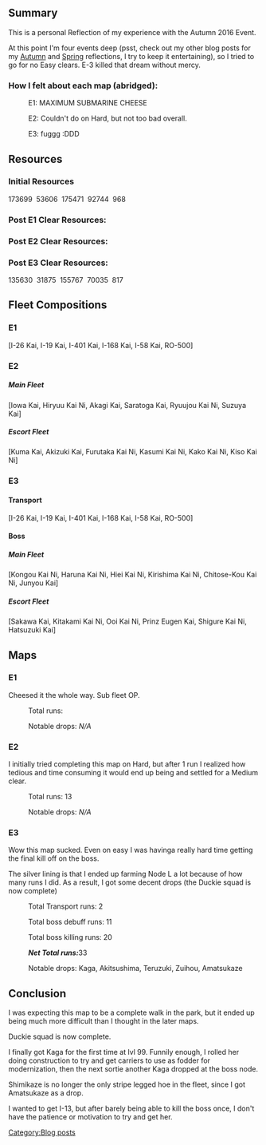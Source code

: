 ==Summary==
This is a personal Reflection of my experience with the Autumn 2016 Event.

At this point I'm four events deep (psst, check out my other blog posts for my [http://kancolle.wikia.com/wiki/User_blog:Subyss/Ya_Boi_Subyss%27_Autumn_2016_Event_Reflection Autumn ] and [http://kancolle.wikia.com/wiki/User_blog:Subyss/Ya_Boi_Subyss%27_Spring_2016_Event_Reflection Spring ] reflections, I try to keep it entertaining), so I tried to go for no Easy clears. E-3 killed that dream without mercy.

{{ResourceReport-FullMan
|before_fuel = 173699
|before_steel = 175471
|before_ammo = 53606
|before_bauxite = 92744
|after_fuel = 135630
|after_steel = 155767
|after_ammo = 31875
|after_bauxite = 70035
|used_fuel = meh
|used_ammo = yeh
|used_steel = neh
|used_bauxite = weh
|used_bucket = 151
|note = 80% of buckets were used on E3}}
===How I felt about each map (abridged):===
: E1: MAXIMUM SUBMARINE CHEESE

: E2: Couldn't do on Hard, but not too bad overall.

: E3: fuggg :DDD


==Resources==
===Initial Resources===
173699 {{Fuel}} 53606 {{Ammo}} 175471 {{Steel}} 92744 {{Bauxite}} 968 {{bucket}}
===Post E1 Clear Resources:===

===Post E2 Clear Resources: ===

===Post E3 Clear Resources:===
135630 {{Fuel}} 31875 {{Ammo}} 155767 {{Steel}} 70035 {{Bauxite}} 817 {{bucket}}


==Fleet Compositions==
===E1===


<span style="font-weight:normal;">[I-26 Kai, I-19 Kai, I-401 Kai, I-168 Kai, I-58 Kai, RO-500]</span>
===E2===
=====Main Fleet=====

{{FleetCompViewer
|Map = E2
|Ship1 = FBB Iowa Kai 360 Card.jpg
|Ship1Equip1 = 16inch Triple Gun Mount Mk.7
|Ship1Equip1_icon = RedGunHeavy.png
|Ship1Equip2 = 16inch Triple Gun Mount Mk.7
|Ship1Equip2_icon = RedGunHeavy.png
|Ship1Equip3 = OS2U
|Ship1Equip3_icon = Seaplane.png
|Ship1Equip4 = FCF
|Ship1Equip4_icon = Cf c.png

|Ship2 = CV Hiryuu Kai Ni 196 Card.jpg
|Ship2Equip1 = Suisei (601 Air Group)
|Ship2Equip1_icon = RedPlane.png
|Ship2Equip2 = Reppuu
|Ship2Equip2_icon = GreenPlane.png
|Ship2Equip3 = Ryuusei Kai
|Ship2Equip3_icon = BluePlane.png
|Ship2Equip4 = Saiun
|Ship2Equip4_icon = YellowPlane.png

|Ship3 = CV Akagi Kai 277 Card.jpg
|Ship3Equip1 = Ryuusei Kai
|Ship3Equip1_icon = BluePlane.png
|Ship3Equip2 = Ryuusei Kai
|Ship3Equip2_icon = BluePlane.png
|Ship3Equip3 = Reppuu
|Ship3Equip3_icon = GreenPlane.png
|Ship3Equip4 = Suisei (601 Air Group)
|Ship3Equip4_icon = RedPlane.png

|Ship4 = CV Saratoga Kai 438 Card.jpg
|Ship4Equip1 = Zero Fighter Model 52C (601 Air Group)
|Ship4Equip1_icon = GreenPlane.png
|Ship4Equip2 = Tenzan (601 Air Group)
|Ship4Equip2_icon = BluePlane.png
|Ship4Equip3 = Type 97 Torpedo Bomber (Tomonaga Squadron)
|Ship4Equip3_icon = BluePlane.png
|Ship4Equip4 = Type 99 Dive Bomber (Skilled)
|Ship4Equip4_icon = RedPlane.png

|Ship5 = CVL Ryuujou Kai Ni 157 Card.jpg
|Ship5Equip1 = Tenzan (601 Air Group)
|Ship5Equip1_icon = BluePlane.png
|Ship5Equip2 = Zero Fighter Model 52C (601 Air Group)
|Ship5Equip2_icon = GreenPlane.png
|Ship5Equip3 = Ryuusei Kai
|Ship5Equip3_icon = BluePlane.png
|Ship5Equip4 = Ryuusei Kai
|Ship5Equip4_icon = BluePlane.png

|Ship6 = CAV Suzuya Kai 129 Card.jpg
|Ship6Equip1 = SKC34 20.3cm Twin Gun Mount
|Ship6Equip1_icon = RedGunMedium.png
|Ship6Equip2 = Prototype Seiran
|Ship6Equip2_icon = Seaplane.png
|Ship6Equip3 = SKC34 20.3cm Twin Gun Mount
|Ship6Equip3_icon = RedGunMedium.png
|Ship6Equip4 = Prototype Seiran
|Ship6Equip4_icon = Seaplane.png

|Total_LOS = Fleet LOS: 53.2
|Total_FP = 335~356 Fighter Power
|Route =Route: x-x-x-x
}}

[Iowa Kai, Hiryuu Kai Ni, Akagi Kai, Saratoga Kai, Ryuujou Kai Ni, Suzuya Kai]
=====Escort Fleet=====
{{FleetCompViewer
|Map = E2
|Ship1 = CL Kuma Kai 215 Card.jpg
|Ship1Equip1 = Drum Canister
|Ship1Equip1_icon = Drum.png
|Ship1Equip2 = Drum Canister
|Ship1Equip2_icon = Drum.png
|Ship1Equip3 = Drum Canister
|Ship1Equip3_icon = Drum.png
|Ship1Equip4 = ---
|Ship1Equip4_icon = Empty equipment slot.png‎

|Ship2 = DD Akizuki Kai 330 Card.jpg
|Ship2Equip1 = 10cm Twin High-angle Gun Mount + Anti-Aircraft Fire Director
|Ship2Equip1_icon = GreenGunDP.png
|Ship2Equip2 = 10cm Twin High-angle Gun Mount + Anti-Aircraft Fire Director
|Ship2Equip2_icon = GreenGunDP.png
|Ship2Equip3 = Type 13 Air Radar Kai
|Ship2Equip3_icon = Radar.png
|Ship2Equip4 = ---
|Ship2Equip4_icon = Empty equipment slot.png‎

|Ship3 = CA Furutaka Kai Ni 416 Card.jpg
|Ship3Equip1 = 20.3cm (No.2) Twin Gun Mount
|Ship3Equip1_icon = RedGunMedium.png
|Ship3Equip2 = 20.3cm (No.2) Twin Gun Mount
|Ship3Equip2_icon = RedGunMedium.png
|Ship3Equip3 = Type 0 Reconnaissance Seaplane
|Ship3Equip3_icon = Seaplane.png
|Ship3Equip4 = Type 14 Air Radar
|Ship3Equip4_icon = Radar.png

|Ship4 = CA Kako Kai Ni 417 Card.jpg
|Ship4Equip1 = 20.3cm (No.3) Twin Gun Mount
|Ship4Equip1_icon = RedGunMedium.png
|Ship4Equip2 = 20.3cm (No.2) Twin Gun Mount
|Ship4Equip2_icon = RedGunMedium.png
|Ship4Equip3 = Ar196 Ka
|Ship4Equip3_icon = Seaplane.png
|Ship4Equip4 = Type 14 Air Radar
|Ship4Equip4_icon = Radar.png

|Ship5 = DD Kasumi Kai Ni 464 Card.jpg
|Ship5Equip1 = Daihatsu Landing Craft
|Ship5Equip1_icon = LandingCraft.png
|Ship5Equip2 = Daihatsu Landing Craft
|Ship5Equip2_icon = LandingCraft.png
|Ship5Equip3 = Daihatsu Landing Craft
|Ship5Equip3_icon = LandingCraft.png
|Ship5Equip4 = ---
|Ship5Equip4_icon = Empty equipment slot.png‎

|Ship6 = CLT Kitakami Kai Ni 119 Card.jpg
|Ship6Equip1 = Kouhyouteki
|Ship6Equip1_icon = Torpedo.png
|Ship6Equip2 = 61cm Quadruple (Oxygen) Torpedo Mount
|Ship6Equip2_icon = Torpedo.png
|Ship6Equip3 = Star Shell
|Ship6Equip3_icon = FlareIcon.png
|Ship6Equip4 = ---
|Ship6Equip4_icon = Empty equipment slot.png‎

|Total_LOS = Fleet LOS: 16.7
|Total_FP = 0 Fighter Power
|Route =Route: x-x-x-x
}}

[Kuma Kai, Akizuki Kai, Furutaka Kai Ni, Kasumi Kai Ni, Kako Kai Ni, Kiso Kai Ni]
===E3===
====Transport====
{{FleetCompViewer
|Map = E3
|Ship1 = SSV I-26 Kai 367 Card.jpg
|Ship1Equip1 = 61cm Quintuple (Oxygen) Torpedo Mount
|Ship1Equip1_icon = Torpedo.png
|Ship1Equip2 = Saiun (Disassembled for Transport)
|Ship1Equip2_icon = Torpedo.png
|Ship1Equip3 = ---
|Ship1Equip3_icon = Empty equipment slot.png‎
|Ship1Equip4 = ---
|Ship1Equip4_icon = Empty equipment slot.png‎

|Ship2 = SSV I-19 Kai 401 Card.jpg
|Ship2Equip1 = 61cm Triple (Oxygen) Torpedo Mount
|Ship2Equip1_icon = Torpedo.png
|Ship2Equip2 = Prototype Seiran
|Ship2Equip2_icon = Seaplane.png
|Ship2Equip3 = ---
|Ship2Equip3_icon = Empty equipment slot.png‎
|Ship2Equip4 = ---
|Ship2Equip4_icon = Empty equipment slot.png‎

|Ship3 = SSV I-401 Kai 403 Card.jpg
|Ship3Equip1 = Zuiun Model 12
|Ship3Equip1_icon = Seaplane.png
|Ship3Equip2 = Zuiun Model 12
|Ship3Equip2_icon = Seaplane.png
|Ship3Equip3 = ---
|Ship3Equip3_icon = Empty equipment slot.png‎
|Ship3Equip4 = ---
|Ship3Equip4_icon = Empty equipment slot.png‎

|Ship4 = SS I-168 Kai 398 Card.jpg
|Ship4Equip1 = Prototype FaT Type 95 Oxygen Torpedo Kai
|Ship4Equip1_icon = Torpedo.png
|Ship4Equip2 = 61cm Triple (Oxygen) Torpedo Mount
|Ship4Equip2_icon = Torpedo.png
|Ship4Equip3 = ---
|Ship4Equip3_icon = Empty equipment slot.png‎
|Ship4Equip4 = ---
|Ship4Equip4_icon = Empty equipment slot.png‎

|Ship5 = SSV I-58 Kai 399 Card.jpg
|Ship5Equip1 = Submarine 53cm Bow Torpedo Mount
|Ship5Equip1_icon = Torpedo.png
|Ship5Equip2 = 61cm Quintuple (Oxygen) Torpedo Mount
|Ship5Equip2_icon = Torpedo.png
|Ship5Equip3 = ---
|Ship5Equip3_icon = Empty equipment slot.png‎
|Ship5Equip4 = ---
|Ship5Equip4_icon = Empty equipment slot.png‎

|Ship6 = SS Ro-500 436 Card.jpg
|Ship6Equip1 = Submarine 53cm Bow Torpedo Mount
|Ship6Equip1_icon = Torpedo.png
|Ship6Equip2 = Prototype FaT Type 95 Oxygen Torpedo Kai
|Ship6Equip2_icon = Torpedo.png
|Ship6Equip3 = ---
|Ship6Equip3_icon = Empty equipment slot.png‎
|Ship6Equip4 = ---
|Ship6Equip4_icon = Empty equipment slot.png‎

|Total_LOS = Fleet LOS: 10.7
|Total_FP = 3~6 Fighter Power
|Route =Route: x-x-x-x
}}

[I-26 Kai, I-19 Kai, I-401 Kai, I-168 Kai, I-58 Kai, RO-500]
====Boss====
=====Main Fleet=====
<p style="font-weight:normal;">[Kongou Kai Ni, Haruna Kai Ni, Hiei Kai Ni, Kirishima Kai Ni, Chitose-Kou Kai Ni, Junyou Kai]</p>
=====Escort Fleet=====
[Sakawa Kai, Kitakami Kai Ni, Ooi Kai Ni, Prinz Eugen Kai, Shigure Kai Ni, Hatsuzuki Kai]


==Maps==

===E1===
Cheesed it the whole way. Sub fleet OP.

: Total runs:

: Notable drops: ''N/A''


===E2===
I initially tried completing this map on Hard, but after 1 run I realized how tedious and time consuming it would end up being and settled for a Medium clear.

: Total runs: 13

: Notable drops: ''N/A''


===E3===
Wow this map sucked. Even on easy I was havinga really hard time getting the final kill off on the boss.

The silver lining is that I ended up farming Node L a lot because of how many runs I did. As a result, I got some decent drops (the Duckie squad is now complete)

: Total Transport runs: 2

: Total boss debuff runs: 11

: Total boss killing runs: 20

: '''''Net Total runs: '''''33



: Notable drops: Kaga, Akitsushima, Teruzuki, Zuihou, Amatsukaze


==Conclusion==
I was expecting this map to be a complete walk in the park, but it ended up being much more difficult than I thought in the later maps.

Duckie squad is now complete.

I finally got Kaga for the first time at lvl 99. Funnily enough, I rolled her doing construction to try and get carriers to use as fodder for modernization, then the next sortie another Kaga dropped at the boss node.

Shimikaze is no longer the only stripe legged hoe in the fleet, since I got Amatsukaze as a drop.

I wanted to get I-13, but after barely being able to kill the boss once, I don't have the patience or motivation to try and get her.
[[Category:Blog posts]]